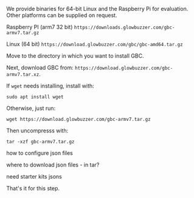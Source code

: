 
We provide binaries for 64-bit Linux and the Raspberry Pi for evaluation. Other platforms can be supplied on request.

Raspberry PI (arm7 32 bit)
`https://downloads.glowbuzzer.com/gbc-armv7.tar.gz`

Linux (64 bit)
`https://download.glowbuzzer.com/gbc/gbc-amd64.tar.gz`

Move to the directory in which you want to install GBC.

Next, download GBC from: `https://download.glowbuzzer.com/gbc-armv7.tar.xz`.

If `wget` needs installing, install with:
```shell
sudo apt install wget
```
Otherwise, just run:

```shell
wget https://download.glowbuzzer.com/gbc-armv7.tar.gz
```

Then uncompresss with:
```shell
tar -xzf gbc-armv7.tar.gz
```

how to configure json files

where to download json files - in tar?

need starter kits jsons


That's it for this step.

